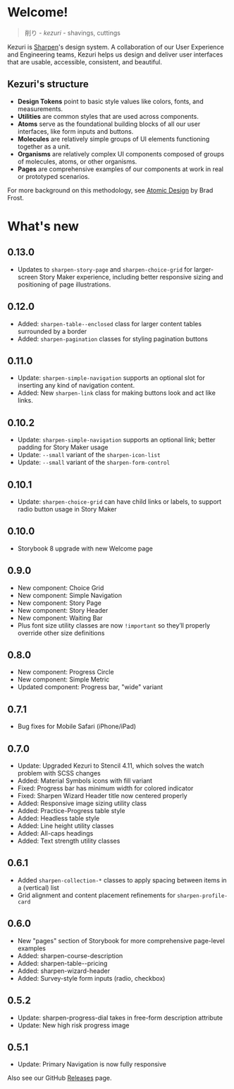 
<Meta title="Welcome" />

# Welcome!

> 削り - _kezuri_ - shavings, cuttings

Kezuri is [Sharpen](https://sharpen.com)'s design system. A collaboration of
our User Experience and Engineering teams, Kezuri helps us design and deliver
user interfaces that are usable, accessible, consistent, and beautiful.

## Kezuri's structure

* **Design Tokens** point to basic style values like colors, fonts, and measurements.
* **Utilities** are common styles that are used across components.
* **Atoms** serve as the foundational building blocks of all our user interfaces, like form inputs and buttons.
* **Molecules** are relatively simple groups of UI elements functioning together as a unit.
* **Organisms** are relatively complex UI components composed of groups of molecules, atoms, or other organisms.
* **Pages** are comprehensive examples of our components at work in real or prototyped scenarios.

For more background on this methodology, see [Atomic Design](https://atomicdesign.bradfrost.com/chapter-2/) by Brad Frost.

# What's new

## 0.13.0

- Updates to `sharpen-story-page` and `sharpen-choice-grid` for larger-screen Story Maker experience, including better responsive sizing and positioning of page illustrations.

## 0.12.0

- Added: `sharpen-table--enclosed` class for larger content tables surrounded by a border
- Added: `sharpen-pagination` classes for styling pagination buttons

## 0.11.0

- Update: `sharpen-simple-navigation` supports an optional slot for inserting any kind of navigation content.
- Added: New `sharpen-link` class for making buttons look and act like links.

## 0.10.2

- Update: `sharpen-simple-navigation` supports an optional link; better padding for Story Maker usage
- Update: `--small` variant of the `sharpen-icon-list`
- Update: `--small` variant of the `sharpen-form-control`

## 0.10.1

- Update: `sharpen-choice-grid` can have child links or labels, to support radio button usage in Story Maker

## 0.10.0

- Storybook 8 upgrade with new Welcome page

## 0.9.0

- New component: Choice Grid
- New component: Simple Navigation
- New component: Story Page
- New component: Story Header
- New component: Waiting Bar
- Plus font size utility classes are now `!important` so they’ll properly override other size definitions

## 0.8.0

- New component: Progress Circle
- New component: Simple Metric
- Updated component: Progress bar, "wide" variant

## 0.7.1

- Bug fixes for Mobile Safari (iPhone/iPad)

## 0.7.0

- Update: Upgraded Kezuri to Stencil 4.11, which solves the watch problem with SCSS changes
- Added: Material Symbols icons with fill variant
- Fixed: Progress bar has minimum width for colored indicator
- Fixed: Sharpen Wizard Header title now centered properly
- Added: Responsive image sizing utility class
- Added: Practice-Progress table style
- Added: Headless table style
- Added: Line height utility classes
- Added: All-caps headings
- Added: Text strength utility classes

## 0.6.1

- Added `sharpen-collection-*` classes to apply spacing between items in a (vertical) list
- Grid alignment and content placement refinements for `sharpen-profile-card`

## 0.6.0

- New "pages" section of Storybook for more comprehensive page-level examples
- Added: sharpen-course-description
- Added: sharpen-table--pricing
- Added: sharpen-wizard-header
- Added: Survey-style form inputs (radio, checkbox)

## 0.5.2

- Update: sharpen-progress-dial takes in free-form description attribute
- Update: New high risk progress image

## 0.5.1

- Update: Primary Navigation is now fully responsive


Also see our GitHub [Releases](https://github.com/coggen/kezuri/releases) page.
